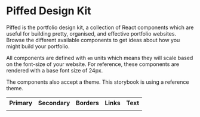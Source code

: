 
<Meta title="Piffed/Introduction" />

<style>
  {` 
  th, td {
    width: 100px;
    text-align: center;
    height: 40px;
    font-size: 18px;
  }

  td {
    border: 2px solid grey;
  }
  `}
</style>

# Piffed Design Kit

Piffed is the portfolio design kit, a collection of React components which are useful for building pretty, organised, and effective portfolio websites. Browse the different available components
to get ideas about how you might build your portfolio.

All components are defined with `em` units which means they will scale based on the font-size of your website. For reference, these components are rendered with a base font size of 24px.

The components also accept a theme. This storybook is using a reference theme.

<table>
  <th>Primary</th>
  <th>Secondary</th>
  <th>Borders</th>
  <th>Links</th>
  <th>Text</th>
  <tr />
  <td style={{ backgroundColor: '#98C1D9' }}></td>
  <td style={{ backgroundColor: '#3D5A80' }}></td>
  <td style={{ backgroundColor: '#EE6C4D' }}></td>
  <td style={{ backgroundColor: '#EE6C4D' }}></td>
  <td style={{ backgroundColor: '#E0FBFC' }}></td>

</table>
